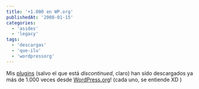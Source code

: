 ```yaml
---
title: '+1.000 en WP.org'
publishedAt: '2008-01-15'
categories:
  - 'asides'
  - 'legacy'
tags:
  - 'descargas'
  - 'que-ilu'
  - 'wordpressorg'
---
```


Mis [plugins](http://rick.jinlabs.com/code/) (salvo el que está _discontinued_, claro) han sido descargados ya más de 1.000 veces desde [WordPress.org](http://wordpress.org/extend/plugins/profile/RickGC)! (cada uno, se entiende XD )
